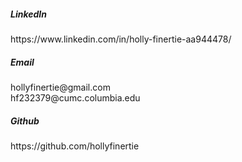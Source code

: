 
##### LinkedIn  
https://www.linkedin.com/in/holly-finertie-aa944478/

##### Email   
hollyfinertie@gmail.com  
hf232379@cumc.columbia.edu

##### Github  
https://github.com/hollyfinertie


